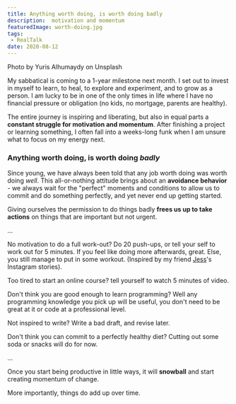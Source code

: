 ```yaml
---
title: Anything worth doing, is worth doing badly
description:  motivation and momentum
featuredImage: worth-doing.jpg
tags:
 - RealTalk
date: 2020-08-12
---
```

<p style={{fontSize: "0.7em", fontStyle: "italic"}}>Photo by Yuris Alhumaydy on Unsplash</p>

My sabbatical is coming to a 1-year milestone next month. I set out to invest in myself to learn, to heal, to explore and experiment, and to grow as a person. I am lucky to be in one of the only times in life where I have no financial pressure or obligation (no kids, no mortgage, parents are healthy).

The entire journey is inspiring and liberating, but also in equal parts a **constant struggle for motivation and momentum**. After finishing a project or learning something, I often fall into a weeks-long funk when I am unsure what to focus on my energy next. 

### Anything worth doing, is worth doing *badly*

Since young, we have always been told that any job worth doing was worth doing *well*. This all-or-nothing attitude brings about an **avoidance behavior** - we always wait for the "perfect" moments and conditions to allow us to commit and do something perfectly, and yet never end up getting started.

Giving ourselves the permission to do things badly **frees us up to take actions** on things that are important but not urgent.

...

No motivation to do a full work-out? Do 20 push-ups, or tell your self to work out for 5 minutes. If you feel like doing more afterwards, great. Else, you still manage to put in some workout. (Inspired by my friend <a href="https://www.instagram.com/jeszeo/?hl=en">Jess</a>'s Instagram stories). 

Too tired to start an online course? tell yourself to watch 5 minutes of video.

Don't think you are good enough to learn programming? Well any programming knowledge you pick up will be useful, you don't need to be great at it or code at a professional level.

Not inspired to write? Write a bad draft, and revise later.

Don't think you can commit to a perfectly healthy diet? Cutting out some soda or snacks will do for now.

...

Once you start being productive in little ways, it will **snowball** and start creating momentum of change.

More importantly, things do add up over time.
